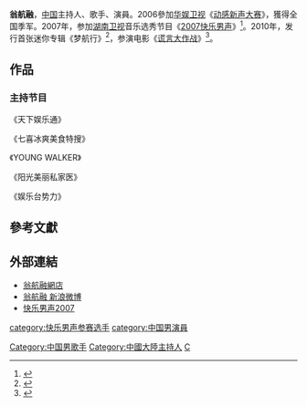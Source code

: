 {{藝人
| 姓名     = 翁航融
| 類型     = 男藝人
| 圖片     =
| 圖片尺寸 = 
| 圖片簡介 = 
| 原名     = 
| 外文名   = 
| 外文     = 
| 羅馬拼音 = 
| 英文名   = HENRY 
| 綽號     = 崽崽
| 其他藝名 = 
| 國籍     =  {{PRC}} 
| 民族     = 
| 籍貫     = 福建省福州市福清市 
| 出生日期 = {{birth date and age|1985|1|22}}
| 出生地點 = {{CHN}}[[福建省|福建省]][[福清市|福清市]]
| 職業     = [[歌手|歌手]]、[[主持人|主持人]]、[[演員|演員]]
| 語言     = 
| 教育程度 = 大学
| 宗教信仰 = 
| 配偶     = 
| 兒女     = 
| 父母     = 
| 音樂類型 = 
| 演奏樂器 = 
| 出身地   = 
| 出道作   = 
| 出道日期 = 
| 代表作   =《动感新声大赛》《新声学院》《快乐男声》《天下娱乐通》《七喜冰爽美食特搜》《YOUNG WALKER》《阳光美丽私家医》《娱乐台势力》
| 活躍年代 = 
| 唱片公司 = 
| 經紀公司 = 香港华娱卫视
| 網站     = http://www.zun1.com/star/personal.asp?CID=216
| 相關團體 = 
| 獎項     = 2006华娱卫视《动感新声大赛》全国季军
| IMDb    = 
}}

'''翁航融'''{{BD|1985年|1月22日}}，[[中国|中国]]主持人、歌手、演員。2006參加[[华娱卫视|华娱卫视]]《[[动感新声大赛|动感新声大赛]]》，獲得全国季军。2007年，参加[[湖南卫视|湖南卫视]]音乐选秀节目《[[2007快乐男声|2007快乐男声]]》<ref>{{cite news |title=组图：专访快男广州10强翁航融 轻松应对比赛 |url=http://ent.qq.com/a/20070507/000060.htm |accessdate=2021-11-05 |work=腾讯娱乐 |publisher=腾讯网 |date=2007-05-07 |archive-date=2014-07-21 |archive-url=https://web.archive.org/web/20140721063825/http://ent.qq.com/a/20070507/000060.htm |dead-url=no }}</ref>。2010年，发行首张迷你专辑《梦航行》<ref>{{cite news |author=牛仔 |editor=chenzhu |title=美男主播翁航融推出首张EP 现场洒下男儿泪 |url=https://ent.qq.com/a/20101108/000008.htm |accessdate=2021-11-05 |work=腾讯娱乐 |publisher=腾讯网 |date=2010-11-08 |archive-date=2021-11-05 |archive-url=https://web.archive.org/web/20211105082149/https://ent.qq.com/a/20101108/000008.htm |dead-url=no }}</ref>，参演电影《[[谎言大作战|谎言大作战]]》<ref>{{cite news |title=翁航融《谎言大作战》扮伪娘 与余文乐大秀暧昧 |url=http://ent.sina.com.cn/m/c/2010-11-19/14073151478.shtml |accessdate=2021-11-05 |work=新浪娱乐 |publisher=新浪网 |date=2010-11-19 |archive-date=2021-11-05 |archive-url=https://web.archive.org/web/20211105082203/http://ent.sina.com.cn/m/c/2010-11-19/14073151478.shtml |dead-url=no }}</ref>。

==作品==

===主持节目===

《天下娱乐通》

《七喜冰爽美食特搜》
 
《YOUNG WALKER》
 
《阳光美丽私家医》
 
《娱乐台势力》

==參考文獻==
{{reflist}}

==外部連結==
*[http://www.zun1.com/star/personal.asp?CID=216 翁航融網店] {{Wayback|url=http://www.zun1.com/star/personal.asp?CID=216 |date=20110926002636 }}
*[http://weibo.com/uptownboy2006 翁航融 新浪微博] {{Wayback|url=http://weibo.com/uptownboy2006 |date=20130709184855 }}
*[[快乐男声2007|快乐男声2007]]

{{DEFAULTSORT:翁}}
[[category:快乐男声参赛选手|category:快乐男声参赛选手]]
[[Category:中国男歌手|Category:中国男歌手]]
[[category:中国男演員|category:中国男演員]]
[[Category:中國大陸主持人|Category:中國大陸主持人]]
[[Category:翁姓|C]]
